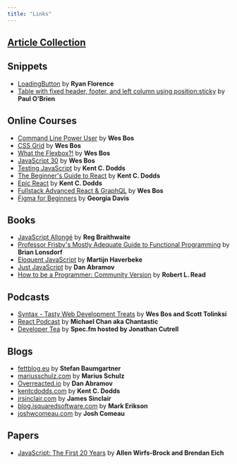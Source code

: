 ```yaml
---
title: "Links"
---
```


## [Article Collection](/links/articles)

## Snippets

- [LoadingButton](https://codesandbox.io/embed/loadingbutton-reworked-121i1?codemirror=1) by **Ryan Florence**
- [Table with fixed header, footer, and left column using position:sticky](https://codepen.io/paulobrien/pen/LBrMxa) by **Paul O'Brien**

## Online Courses

- [Command Line Power User](https://commandlinepoweruser.com/) by **Wes Bos**
- [CSS Grid](https://cssgrid.io/) by **Wes Bos**
- [What the Flexbox?!](https://flexbox.io/) by **Wes Bos**
- [JavaScript 30](https://javascript30.com/) by **Wes Bos**
- [Testing JavaScript](https://testingjavascript.com/) by **Kent C. Dodds**
- [The Beginner's Guide to React](https://egghead.io/courses/the-beginner-s-guide-to-react) by **Kent C. Dodds**
- [Epic React](https://epicreact.dev/) by **Kent C. Dodds**
- [Fullstack Advanced React & GraphQL](https://advancedreact.com/) by **Wes Bos**
- [Figma for Beginners](https://learningfigma.com/) by **Georgia Davis**

## Books

- [JavaScript Allongé](https://leanpub.com/javascriptallongesix/read) by **Reg Braithwaite**
- [Professor Frisby's Mostly Adequate Guide to Functional Programming](https://github.com/MostlyAdequate/mostly-adequate-guide) by **Brian Lonsdorf**
- [Eloquent JavaScript](https://eloquentjavascript.net/) by **Martijn Haverbeke**
- [Just JavaScript](https://justjavascript.com/) by **Dan Abramov**
- [How to be a Programmer: Community Version](https://braydie.gitbooks.io/how-to-be-a-programmer/content/en/) by **Robert L. Read**

## Podcasts

- [Syntax - Tasty Web Development Treats](https://syntax.fm/) by **Wes Bos and Scott Tolinksi**
- [React Podcast](https://reactpodcast.simplecast.com/) by **Michael Chan aka Chantastic**
- [Developer Tea](https://spec.fm/podcasts/developer-tea) by **Spec.fm hosted by Jonathan Cutrell**

## Blogs

- [fettblog.eu](https://fettblog.eu/) by **Stefan Baumgartner**
- [mariusschulz.com](https://mariusschulz.com/) by **Marius Schulz**
- [Overreacted.io](https://overreacted.io) by **Dan Abramov**
- [kentcdodds.com](https://kentcdodds.com/) by **Kent C. Dodds**
- [jrsinclair.com](https://jrsinclair.com/) by **James Sinclair**
- [blog.isquaredsoftware.com](https://blog.isquaredsoftware.com/) by **Mark Erikson**
- [joshwcomeau.com](https://joshwcomeau.com/) by **Josh Comeau**

## Papers

- [JavaScript: The First 20 Years](https://doi.org/10.1145/3386327) by **Allen Wirfs-Brock and Brendan Eich**
